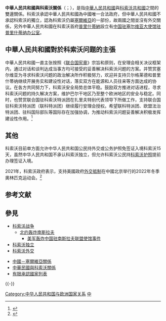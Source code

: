 {{not|中華民國與科索沃關係}}
{{Dablink|關於其他「中」字國家與「科」字國家的外交關係，詳見'''[[中科關係|中科關係 (消歧義)]]'''。}}

{{Infobox bilateral relations|中華人民共和國與科索沃|中華人民共和國|科索沃
|mission1 = 无外交关系，设有[[中国驻塞尔维亚大使馆驻普里什蒂纳办公室|领事办公室]]
|mission2 = 无外交关系，未设使领馆
}}

'''中華人民共和國與科索沃關係'''（{{lang-sq|Marrëdhëniet Kinë-Kosovë}}；{{lang-sr|Односи Кине и Косова|translit=Odnosi Kine i Kosova}}），是指[[中華人民共和國|中華人民共和國]]與[[科索沃共和國|科索沃共和國]]之間的雙邊關係。科索沃承認中華人民共和國為中國唯一合法政府，但中華人民共和國不承認科索沃的獨立，認為科索沃仍屬[[塞爾維亞|塞爾維亞]]的一部份，故兩國之間並沒有外交關係，另外中華人民共和國在科索沃首府[[普里什蒂納|普里什蒂納]]設立有[[中国驻塞尔维亚大使馆驻普里什蒂纳办公室|中国驻塞尔维亚大使馆驻普里什蒂纳办公室]]。

== 中華人民共和國對於科索沃问题的主張 ==
中華人民共和國一直主张按照《[[联合国宪章|联合国宪章]]》宗旨和原则，在安理会相关决议框架内，通过对话和谈判达成当事方均可接受的妥善解决科索沃问题的方案。并赞赏塞尔维亚为寻求科索沃问题的政治解决所作积极努力，欢迎并支持贝尔格莱德和普里什蒂纳继续开展务实和建设性对话，落实双方在能源和人员往来等方面达成的协议。在各方共同努力下，科索沃安全局势总体平稳。鼓励双方推进对话进程，寻求科索沃问题的持久解决方案，维护巴尔干地区乃至整个欧洲地区的安全与稳定。同时，也赞赏联合国驻科索沃特派团在扎里夫特别代表领导下所做工作，支持联合国驻科索沃特派团（联科特派团）继续履行安理会授权。希望联科特派团、欧盟法治特派团、驻科国际部队等国际存在加强协调，为推动科索沃问题妥善解决积极发挥建设性作用。<ref>{{cite web |url = http://www.mfa.gov.cn/mfa_chn/dszlsjt_602260/t1235327.shtml |title = 安理会2月轮值主席、中国常驻联合国代表刘结一大使在安理会科索沃问题公开会上的发言 |publisher=[[中華人民共和國外交部|中華人民共和國外交部]] |date=2015-02-06}}</ref>

== 其他 ==
科索沃目前单方面允许中华人民共和国公民持外交或公务护照免签证入境科索沃15天，虽然中华人民共和国不承认科索沃独立，但允许科索沃公民持[[科索沃护照|科索沃护照]]提前办理签证入境。

2021年，科索沃政府表示，支持美國政府[[2022年冬季奥林匹克运动会相关问题#人权争议与“体育政治化”|外交抵制]]在中國北京举行的2022年冬季奧林匹克运动会。<ref>{{cite news |author1=小山 |title=科索沃宣布抵制北京冬奧會 |url=https://www.rfi.fr/tw/中國/20211209-科索沃宣布抵制北京冬奧會 |accessdate=2021-12-09 |agency=法國國際廣播電台 |date=2021-12-09}}</ref>

== 参考文献 ==
{{Reflist}}

== 參見 ==
{{col-start}}
{{col-2}}
* [[科索沃战争|科索沃战争]]
** [[北约轰炸南斯拉夫|北约轰炸南斯拉夫]]
*** [[美军轰炸中国驻南斯拉夫联盟使馆事件|美军轰炸中国驻南斯拉夫联盟使馆事件]]
* [[科索沃独立|科索沃独立]]
* [[科索沃外交|科索沃外交]]
{{col-2}}
{{Portal box|國際關係|中華人民共和國|科索沃|image3=Flag of Kosovo.svg}}
* [[中國－塞爾維亞關係|中國－塞爾維亞關係]]
* [[中華民國與科索沃關係|中華民國與科索沃關係]]
* [[有限承認國家列表|有限承認國家列表]]
{{col-end}}

{{-}}
{{中華人民共和國外交}}
{{科索沃外交}}

[[Category:中华人民共和国与欧洲国家关系|Category:中华人民共和国与欧洲国家关系]]
[[Category:科索沃雙邊關係|中]]